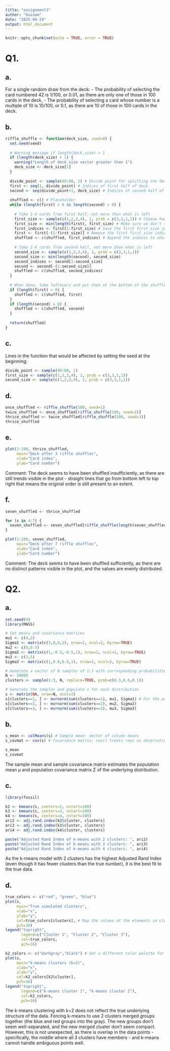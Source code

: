 ```yaml
---
title: "assignment3"
author: "buinam"
date: "2025-09-29"
output: html_document
---
```


```r
knitr::opts_chunk$set(echo = TRUE, error = TRUE)
```

# Q1.

## a. 

For a single random draw from the deck:
- The probability of selecting the card numbered 42 is 1/100, or 0.01, as there are only one of those in 100 cards in the deck,
- The probability of selecting a card whose number is a multiple of 10 is 10/100, or 0.1, as there are 10 of those in 100 cards in the deck. 

## b.

```r
riffle_shuffle <- function(deck_size, seed=0) {
  set.seed(seed)
  
  # Warning message if length(deck_size) > 1
  if (length(deck_size) > 1) {
    warning("Length of deck_size vector greater than 1")
    deck_size <- deck_size[1]
  }
  
  divide_point <- sample(40:60, 1) # Divide point for splitting the deck 
  first <- seq(1, divide_point) # Indices of first half of deck 
  second <- seq(divide_point+1, deck_size) # Indices of second half of deck 
  
  shuffled <- c() # Placeholder 
  while (length(first) > 0 && length(second) > 0) {
    
    # Take 1-4 cards from first half, not more than what is left
    first_size <- sample(c(1,2,3,4), 1, prob = c(3,3,1,1)) # Choose how many cards to take, with relative probabilities
    first_size <- min(length(first), first_size) # Make sure we don't take more than what is left
    first_indices <- first[1:first_size] # Save the first first_size indices 
    first <- first[-(1:first_size)] # Remove the first first_size indices from the first half
    shuffled <- c(shuffled, first_indices) # Append the indices to shuffled
    
    # Take 1-4 cards from second half, not more than what is left
    second_size <- sample(c(1,2,3,4), 1, prob = c(3,3,1,1))
    second_size <- min(length(second), second_size) 
    second_indices <- second[1:second_size] 
    second <- second[-(1:second_size)] 
    shuffled <- c(shuffled, second_indices) 
  }
  
  # When done, take leftovers and put them at the bottom of the shuffled deck 
  if (length(first) > 0) {
    shuffled <- c(shuffled, first)
  }
  if (length(second) > 0) {
    shuffled <- c(shuffled, second)
  }
  
  return(shuffled)
}
```

## c.

Lines in the function that would be affected by setting the seed at the beginning:

```r
divide_point <- sample(40:60, 1)
first_size <- sample(c(1,2,3,4), 1, prob = c(3,3,1,1))
second_size <- sample(c(1,2,3,4), 1, prob = c(3,3,1,1))
```

## d.

```r
once_shuffled <- riffle_shuffle(100, seed=1)
twice_shuffled <- once_shuffled[riffle_shuffle(100, seed=2)]
thrice_shuffled <- twice_shuffled[riffle_shuffle(100, seed=3)]
thrice_shuffled
```

## e. 

```r
plot(1:100, thrice_shuffled, 
     main="Deck after 3 riffle shuffles",
     xlab="Card index", 
     ylab="Card number")
```

Comment: The deck seems to have been shuffled insufficiently, as there are still trends visible in the plot - straight lines that go from bottom left to top right that means the original order is still present to an extent.

## f.

```r
seven_shuffled <- thrice_shuffled

for (s in 4:7) {
  seven_shuffled <- seven_shuffled[riffle_shuffle(length(seven_shuffled), seed=s)]
}

plot(1:100, seven_shuffled,
     main="Deck after 7 riffle shuffles",
     xlab="Card index",
     ylab="Card number")
```

Comment: The deck seems to have been shuffled sufficiently, as there are no distinct patterns visible in the plot, and the values are evenly distributed.



# Q2.

## a.

```r
set.seed(0)
library(MASS)

# Set means and covariance matrices
mu1 <- c(4,2)
Sigma1 <- matrix(c(3,0,0,1), nrow=2, ncol=2, byrow=TRUE)
mu2 <- c(0,0.5)
Sigma2 <- matrix(c(1,-0.5,-0.5,1), nrow=2, ncol=2, byrow=TRUE)
mu3 <- c(3,5)
Sigma3 <- matrix(c(1,0.8,0.8,1), nrow=2, ncol=2, byrow=TRUE)

# Generate a vector of N samples of 1:3 with corresponding probabilities
N <- 10000
clusters <- sample(1:3, N, replace=TRUE, prob=c(0.3,0.6,0.1))

# Generate the samples and populate s for each distribution 
s <- matrix(NA, nrow=N, ncol=2)
s[clusters==1, ] <- mvrnorm(sum(clusters==1), mu1, Sigma1) # For the positions in s where its corresponding position in clusters is 1, take a sample from the first distribution
s[clusters==2, ] <- mvrnorm(sum(clusters==2), mu2, Sigma2)
s[clusters==3, ] <- mvrnorm(sum(clusters==3), mu3, Sigma3)
```

## b.

```r
s_mean <- colMeans(s) # Sample mean: Vector of column means 
s_covmat <- cov(s) # Covariance matrix: cov() treats rows as observations and columns as variables by default

s_mean
s_covmat
```

The sample mean and sample covariance matrix estimates the population mean $\mu$ and population covariance matrix $\Sigma$ of the underlying distribution.

## c.

```r
library(fossil)

k2 <- kmeans(s, centers=2, nstart=100)
k3 <- kmeans(s, centers=3, nstart=100)
k4 <- kmeans(s, centers=4, nstart=100)
ari2 <- adj.rand.index(k2$cluster, clusters)
ari3 <- adj.rand.index(k3$cluster, clusters)
ari4 <- adj.rand.index(k4$cluster, clusters)

paste("Adjusted Rand Index of k-means with 2 clusters: ", ari2)
paste("Adjusted Rand Index of k-means with 3 clusters: ", ari3)
paste("Adjusted Rand Index of k-means with 4 clusters: ", ari4)
```

As the k-means model with 2 clusters has the highest Adjusted Rand Index (even though it has fewer clusters than the true number), it is the best fit to the true data.

## d.

```r
true_colors <- c("red", "green", "blue")
plot(s,
     main="True simulated clusters",
     xlab="x",
     ylab="y",
     col=true_colors[clusters], # Map the values of the elements in clusters to the corresponding index in the color list e.g. 1 -> red
     pch=16)
legend("topright",
       legend=c("Cluster 1", "Cluster 2", "Cluster 3"),
       col=true_colors,
       pch=16)

k2_colors <- c("darkgray","black") # Set a different color palette for k2 results
plot(s,
     main="k-means clusters (k=2)",
     xlab="x",
     ylab="y",
     col=k2_colors[k2$cluster],
     pch=16)
legend("topright",
       legend=c("k-means cluster 1", "k-means cluster 2"),
       col=k2_colors,
       pch=16)
```

The k-means clustering with k=2 does not reflect the true underlying structure of the data. Forcing k-means to use 2 clusters merged groups together (the blue and red groups into the gray). The new groups don't seem well-separated, and the new merged cluster don't seem compact. However, this is not unexpected, as there is overlap in the data points - specifically, the middle where all 3 clusters have members - and k-means cannot handle ambiguous points well.